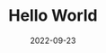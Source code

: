 ---
title: Hello World
description: Just want to say Hello
slug: hello-world
date: 2022-09-23
cover: hello-world-cover.jpg
---